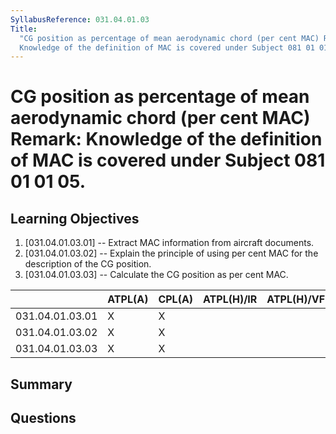 ```yaml
---
SyllabusReference: 031.04.01.03
Title:
  "CG position as percentage of mean aerodynamic chord (per cent MAC) Remark:
  Knowledge of the definition of MAC is covered under Subject 081 01 01 05."
---
```


# CG position as percentage of mean aerodynamic chord (per cent MAC) Remark: Knowledge of the definition of MAC is covered under Subject 081 01 01 05.

## Learning Objectives

1. [031.04.01.03.01] -- Extract MAC information from aircraft documents.
2. [031.04.01.03.02] -- Explain the principle of using per cent MAC for the
   description of the CG position.
3. [031.04.01.03.03] -- Calculate the CG position as per cent MAC.

|                 | ATPL(A) | CPL(A) | ATPL(H)/IR | ATPL(H)/VFR | CPL(H) | IR  | CBIR(A) |
| --------------- | ------- | ------ | ---------- | ----------- | ------ | --- | ------- |
| 031.04.01.03.01 | X       | X      |            |             |        |     |         |
| 031.04.01.03.02 | X       | X      |            |             |        |     |         |
| 031.04.01.03.03 | X       | X      |            |             |        |     |         |

## Summary

## Questions
